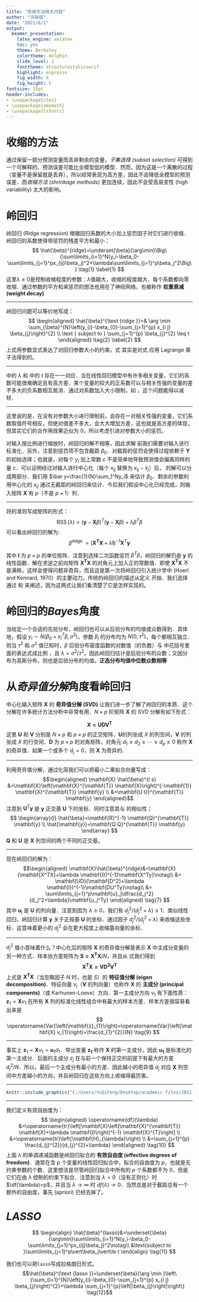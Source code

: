 ```yaml
---
title: "收缩方法相关内容"
author: "冯裕祺"
date: "2021/6/1"
output: 
  beamer_presentation: 
    latex_engine: xelatex
    toc: yes
    theme: Berkeley
    colortheme: dolphin
    slide_level: 2
    fonttheme: structureitalicserif
    highlight: espresso
    fig_width: 8
    fig_height: 5
fontsize: 15pt
header-includes:
- \usepackage{ctex}
- \usepackage{amsmath}
- \usepackage{txfonts}
---
```


# 收缩的方法

通过保留一部分预测变量而丢弃剩余的变量，*子集选择 (subset selection)* 可得到一个可解释的、预测误差可能比全模型低的模型．然而，因为这是一个离散的过程（变量不是保留就是丢弃），所以经常表现为高方差，因此不会降低全模型的预测误差．而*收缩方法 (shrinkage methods)* 更加连续，因此不会受高易变性 (high variability) 太大的影响。


# 岭回归

岭回归 (Ridge regression) 根据回归系数的大小加上惩罚因子对它们进行收缩．岭回归的系数使得带惩罚的残差平方和最小：
$$
\hat{\beta}^{ridge}=\underset{\beta}{\arg\min}\Big\{\sum\limits_{i=1}^N(y_i-\beta_0-\sum\limits_{j=1}^px_{ij}\beta_j)^2+\lambda\sum\limits_{j=1}^p\beta_j^2\Big\}
\tag{1}
\label{1}
$$
这里$\lambda\ge0$是控制收缩程度的参数：$\lambda$值越大，收缩的程度越大．每个系数都向零收缩．<!--系数向零收缩（并且彼此收缩到一起）．-->通过参数的平方和来惩罚的想法也用在了神经网络，也被称作 **权重衰减 (weight decay)**


---

岭回归问题可以等价地写成：
$$
\begin{aligned}
\hat{\beta}^{\text {ridge }}=& \arg \min \sum_{\beta}^{N}\left(y_{i}-\beta_{0}-\sum_{j=1}^{p} x_{i j} \beta_{j}\right)^{2} \\
\text { subject to } \sum_{j=1}^{p} \beta_{j}^{2} \leq t
\end{aligned}
\tag{2}
\label{2}
$$
上式用参数显式表达了对回归参数大小的约束。式 \eqref{2} 其实是对式 \eqref{1} 应用 Lagrange 乘子法得到的。


---

\eqref{1} 中的 $\lambda$ 和 \eqref{2} 中的 $t$ 存在一一对应．当在线性回归模型中有许多相关变量，它们的系数可能很难确定且有高方差．某个变量的较大的正系数可以与相关性强的变量的差不多大的负系数相互抵消．通过对系数加入大小限制，如 \eqref{2}，这个问题能得以减轻．


---

  这里说的是，在没有对参数大小进行限制前，会存在一对相关性强的变量，它们系数取值符号相反，但绝对值差不多大，会大大增加方差，这也就是高方差的体现，但其实它们的合作用效果近似为 $0$，所以考虑引进对参数大小的惩罚。

对输入按比例进行缩放时，岭回归的解不相等，因此求解 \eqref{1} 前我们需要对输入进行标准化．另外，注意到惩罚项不包含截距 $\beta_0$．对截距的惩罚会使得过程依赖于 $\mathbf{Y}$ 的初始选择；也就是，对每个 $y_i$ 加上常数 $c$ 不是简单地导致预测值会偏离同样的量 $c$．可以证明经过对输入进行中心化（每个 $x_{ij}$ 替换为 $x_{ij}-\bar x_j$）后，\eqref{1} 的解可以分成两部分．我们用 $\bar y=\frac{1}{N}\sum_1^Ny_i$ 来估计 $\beta_0$．剩余的参数利用中心化的 $x_{ij}$ 通过无截距的岭回归来估计．今后我们假设中心化已经完成，则输入矩阵 $\mathbf X$ 有 $p$（不是 $p+1$）列．


--- 

将\eqref{1}的准则写成矩阵的形式：
$$\operatorname{RSS}(\lambda)=(\mathbf{y}-\mathbf{X} \beta)^{T}(\mathbf{y}-\mathbf{X} \beta)+\lambda \beta^{T} \beta \tag{3}
\label{3}
$$
可以看出岭回归的解为:
$$\hat{\beta}^{\text {ridge }}=\left(\mathbf{X}^{\mathbf{T}} \mathbf{X}+\lambda \mathbf{I}\right)^{-1} \mathbf{X}^{T} \mathbf{y} 
\tag{4}
\label{4}
$$

其中 $\mathbf{I}$ 为 $p\times p$ 的单位矩阵．注意到选择二次函数惩罚 $\beta^T\beta$，岭回归的解仍是 $\mathbf{y}$ 的线性函数．解在求逆之前向矩阵 $\mathbf{X^TX}$ 的对角元上加入正的常数值．即使 $\mathbf{X^TX}$ 不是满秩，这样会使得问题非奇异，而且这是第一次将岭回归引入统计学中 (Hoerl and Kennard, 1970）的主要动力。传统的岭回归的描述从定义 \eqref{4} 开始．我们选择通过 \eqref{1} 和 \eqref{2} 来阐述，因为这两式让我们看清楚了它是怎样实现的。


# 岭回归的*Bayes*角度

当给定一个合适的先验分布，岭回归也可以从后验分布的均值或众数得到．具体地，假设 $y_i \sim N(\beta_0+x^T_i\beta,\sigma^2)$，参数 $\beta_j$ 的分布均为 $N(0,\tau^2)$，每个都相互独立．则当 $\tau^2$ 和 $\sigma^2$ 值已知时，$\beta$ 后验分布密度函数的对数值（的负数）与 \eqref{1} 中花括号里面的表达式成比例 ，且 $\lambda=\sigma^2/\tau^2$。因此岭回归估计是后验分布的众数；又因分布为高斯分布，则也是后验分布的均值。**正态分布均值中位数众数相等**


# 从*奇异值分解*角度看岭回归

中心化输入矩阵 $\mathbf{X}$ 的 **奇异值分解 (SVD)** 让我们进一步了解了岭回归的本质．这个分解在许多统计方法分析中非常有用．$N\times p$ 阶矩阵 $\mathbf{X}$ 的 SVD 分解有如下形式：

$$\mathbf{X=UDV^T}
\tag{5}
\label{5}
$$
这里 $\mathbf{U}$ 和 $\mathbf{V}$ 分别是 $N\times p$ 和 $p\times p$ 的正交矩阵，$\mathbf{U}$的列张成 $X$ 的列空间，$\mathbf{V}$ 的列张成 $X$ 的行空间．$\mathbf{D}$ 为 $p\times p$ 的对角矩阵，对角元 $d_1\ge d_2 \ge \cdots \ge d_p \ge 0$ 称作 $\mathbf{X}$ 的奇异值．如果一个或多个 $d_j=0$，则 $\mathbf{X}$ 为奇异的．


---

利用奇异值分解，通过化简我们可以把最小二乘拟合向量写成：
$$\begin{aligned}
\mathbf{X} \hat{\beta}^{l s} &=\mathbf{X}\left(\mathbf{X}^{\mathbf{T}} \mathbf{X}\right)^{-\mathbf{1}} \mathbf{X}^{\mathbf{T}} \mathbf{y} \\
&=\mathbf{U U}^{\mathbf{T}} \mathbf{y}
\end{aligned}$$
注意到 $\mathbf{U}^T\mathbf y$ 是 $\mathbf{y}$ 正交基 $\mathbf{U}$ 下的坐标．同时注意其与 \eqref{3} 的相似性；
$$
\begin{array}{l}
\hat{\beta}=\mathbf{R}^{-1} \mathbf{Q}^{\mathbf{T}} \mathbf{y} \\
\hat{\mathbf{y}}=\mathbf{Q Q}^{\mathbf{T}} \mathbf{y}
\end{array}
$$
$\mathbf{Q}$ 和 $\mathbf{U}$ 是 $\mathbf{X}$ 列空间的两个不同的正交基。


---

现在岭回归的解为：
$$\begin{aligned}
\mathbf{X}\hat{\beta}^{ridge}&=\mathbf{X}(\mathbf{X^TX}+\lambda \mathbf{I})^{-1}\mathbf{X^Ty}\notag\\
&= \mathbf{UD}(\mathbf{D^2}+\lambda \mathbf{I})^{-1}\mathbf{DU^Ty}\notag\\
&= \sum\limits_{j=1}^p\mathbf{u}_j\dfrac{d_j^2}{d_j^2+\lambda}\mathbf{u_j^Ty}
\end{aligned}
\tag{7}
$$
其中 $\mathbf{u}_j$ 是 $\mathbf{U}$ 的列向量．注意到因为 $\lambda \ge 0$，我们有 $d_j^2/(d^2_j+\lambda)\le 1$．类似线性回归，岭回归计算 $\mathbf{y}$ 关于正规基 $\mathbf{U}$ 的坐标．通过因子 $d^2_j/(d^2_j+\lambda)$ 来收缩这些坐标．这意味着更小的 $d_j^2$ 会在更大程度上收缩基向量的坐标．

---

$d_j^2$ 值小意味着什么？中心化后的矩阵 $\mathbf{X}$ 的奇异值分解是表示 $\mathbf{X}$ 中主成分变量的另一种方式．样本协方差矩阵为 $\mathbf{S=X^TX}/N$<!--$\mathbf{S={\color{red} E((X-EX)^T(X-EX))=}X^TX}/N$-->，并且从 \eqref{5} 式我们得到
$$
\mathbf{X^T X = VD^2V^T}\tag{8}
$$
上式是 $\mathbf{X^TX}$（当忽略因子 $N$ 时，也是 $S$）的 **特征值分解 (eigen decomposition)**．特征向量 $v_j$（$\mathbf{V}$ 的列向量）也称作 $\mathbf{X}$ 的 **主成分 (principal components)**（或 Karhunen-Loeve）方向．第一主成分方向 $v_1$ 有下面性质：$\mathbf{z}_1=\mathbf{X}v_1$ 在所有 $\mathbf{X}$ 列的标准化线性组合中有最大的样本方差．样本方差很容易看出来是
$$
\operatorname{Var}\left(\mathbf{z}_{1}\right)=\operatorname{Var}\left(\mathbf{X} v_{1}\right)=\frac{d_{1}^{2}}{N}
\tag{9}
$$

---


事实上 $\mathbf{z}_1=\mathbf{X}v_1=\mathbf{u}_1d_1$．导出变量 $\mathbf{z_1}$ 称作 $\mathbf{X}$ 的第一主成分，因此 $\mathbf{u_1}$ 是标准化的第一主成分．后面的主成分 $z_j$ 在与前一个保持正交的前提下有最大的方差 $d_j^2/N$．所以，最后一个主成分有最小的方差．因此越小的奇异值 $d_j$ 对应 $\mathbf{X}$ 列空间中方差越小的方向，并且岭回归在这些方向上收缩得最厉害。


--- 

```r
knitr::include_graphics("C:/Users/YuQiFeng/Desktop/acadmeic files/2021-6-1/2021-6-1/fig1.png")
```










































--- 


我们定义有效自由度为：
$$
\begin{aligned}
\operatorname{df}(\lambda) &=\operatorname{tr}\left[\mathbf{X}\left(\mathbf{X}^{\mathbf{T}} \mathbf{X}+\lambda \mathbf{I}\right)^{-1} \mathbf{X}^{T}\right] \\
&=\operatorname{tr}\left(\mathbf{H}_{\lambda}\right) \\
&=\sum_{j=1}^{p} \frac{d_{j}^{2}}{d_{j}^{2}+\lambda}
\end{aligned}
\tag{10}
$$
上面 $\lambda$ 的单调递减函数是岭回归拟合的 **有效自由度 (effective degrees of freedom)**．通常在含 $p$ 个变量的线性回归拟合中，拟合的自由度为 $p$，也就是无约束参数的个数．这里想法是尽管岭回归拟合中所有的 $p$ 个系数都不为 0，但是它们在由 $\lambda$ 控制的约束下拟合．注意到当 $\lambda=0$（没有正则化）时 $\df(\lambda)=p$，并且当 $\lambda\rightarrow \infty$ 时 $df(\lambda)\rightarrow 0$．当然总是对于截距总有一个额外的自由度，事先 (apriori) 已经去掉了。


# *LASSO*

$$
\begin{align}
\hat{\beta}^{lasso}&=\underset{\beta}{\arg\min}\sum\limits_{i=1}^N(y_i-\beta_0-\sum\limits_{j=1}^px_{ij}\beta_j)^2\notag\\
&\text{subject to }\sum\limits_{j=1}^p\vert\beta_j\vert\le t 
\end{align}
\tag{11}
$$

我们也可以把`lasso`写成拉格朗日形式。
$$\hat{\beta}^{\text {lasso }}=\underset{\beta}{\arg \min }\left\{\sum_{i=1}^{N}\left(y_{i}-\beta_{0}-\sum_{j=1}^{p} x_{i j} \beta_{j}\right)^{2}+\lambda \sum_{j=1}^{p}\left|\beta_{j}\right|\right\}
\tag{12}$$






































